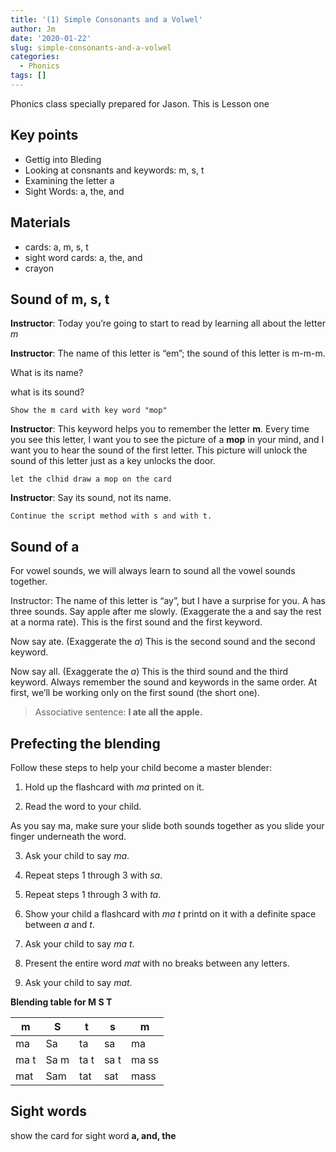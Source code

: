 ```yaml
---
title: '(1) Simple Consonants and a Volwel'
author: Jm
date: '2020-01-22'
slug: simple-consonants-and-a-volwel
categories:
  - Phonics
tags: []
---
```



Phonics class specially prepared for Jason. This is Lesson one <!--more-->

## Key points 
* Gettig into Bleding
* Looking at consnants and keywords: m, s, t
* Examining the letter a 
* Sight Words: a, the, and 

## Materials 
* cards: a, m, s, t 
* sight word cards: a, the, and
* crayon

## Sound of m, s, t  
**Instructor**: Today you're going to start to read by learning all about the letter *m*

**Instructor**: The name of this letter is "em"; the sound of this letter is m-m-m. 

What is its name?
            
what is its sound?
            
`Show the m card with key word "mop"`

**Instructor**: This keyword helps you to remember the letter **m**. Every time you see this letter, I want you to see the picture of a **mop** in your mind, and I want you to hear the sound of the first letter. This picture will unlock the sound of this letter just as a key unlocks the door.  

`let the clhid draw a mop on the card`

**Instructor**: Say its sound, not its name.

`Continue the script method with s and with t.` 

## Sound of a 
For vowel sounds, we will always learn to sound all the vowel sounds together. 

Instructor: The name of this letter is "ay", but I have a surprise for you. A has three sounds. Say apple after me slowly. (Exaggerate the a and say the rest at a norma rate). This is the first sound and the first keyword. 

Now say ate. (Exaggerate the *a*) This is the second sound and the second keyword. 

Now say all. (Exaggerate the *a*) This is the third sound and the third keyword. Always remember the sound and keywords in the same order. At first, we'll be working only on the first sound (the short one).

> Associative sentence: **I ate all the apple.**

## Prefecting the blending 

Follow these steps to help your child become a master blender:

1. Hold up the flashcard with *ma* printed on it. 

2. Read the word to your child. 

As you say ma, make sure your slide both sounds together as you slide your finger underneath the word. 

3. Ask your child to say *ma*.

4. Repeat steps 1 through 3 with *sa*.

5. Repeat steps 1 through 3 with *ta*.

6. Show your child a flashcard with *ma* *t* printd on it with a definite space between *a* and *t*. 

7. Ask your child to say *ma* *t*.

8. Present the entire word *mat* with no breaks between any letters. 

9. Ask your child to say *mat*.

**Blending table for M S T **

 m  | S  |  t |  s | m
----|----|----|----|---
ma  |Sa  |ta  |sa  |ma
ma t|Sa m|ta t|sa t|ma ss
mat |Sam |tat |sat |mass

## Sight words

show the card for sight word **a, and, the**



